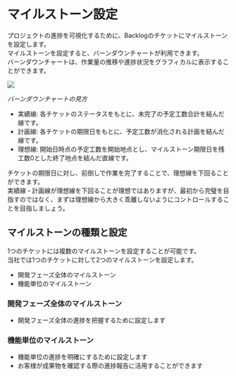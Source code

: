 # マイルストーン設定

プロジェクトの進捗を可視化するために、Backlogのチケットにマイルストーンを設定します。  
マイルストーンを設定すると、バーンダウンチャートが利用できます。  
バーンダウンチャートは、作業量の推移や進捗状況をグラフィカルに表示することができます。  

![](img/2023-07-03-17-41-23.png)

_バーンダウンチャートの見方_

* 実績線: 各チケットのステータスをもとに、未完了の予定工数合計を結んだ線です。
* 計画線: 各チケットの期限日をもとに、予定工数が消化される計画を結んだ線です。
* 理想線: 開始日時点の予定工数を開始地点とし、マイルストーン期限日を残工数0とした終了地点を結んだ直線です。

チケットの期限日に対し、前倒しで作業を完了することで、理想線を下回ることができます。  
実績線・計画線が理想線を下回ることが理想ではありますが、最初から完璧を目指すのではなく、まずは理想線から大きく乖離しないようにコントロールすることを目指しましょう。

## マイルストーンの種類と設定

1つのチケットには複数のマイルストーンを設定することが可能です。  
当社では1つのチケットに対して2つのマイルストーンを設定します。

* 開発フェーズ全体のマイルストーン
* 機能単位のマイルストーン

### 開発フェーズ全体のマイルストーン
- 開発フェーズ全体の進捗を把握するために設定します

### 機能単位のマイルストーン
- 機能単位の進捗を明確にするために設定します
- お客様が成果物を確認する際の進捗報告に活用することができます

